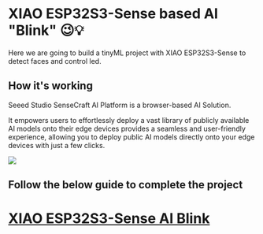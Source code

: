 # XIAO ESP32S3-Sense based AI "Blink" 😉💡

Here we are going to build a tinyML project with XIAO ESP32S3-Sense to detect faces and control led.

## How it's working

Seeed Studio SenseCraft AI Platform is a browser-based AI Solution.

It empowers users to effortlessly deploy a vast library of publicly available AI models onto their edge devices provides a seamless and user-friendly experience, allowing you to deploy public AI models directly onto your edge devices with just a few clicks.

![](https://files.seeedstudio.com/wiki/tinyml-topic/fab24/sensecraftai10.png)


## Follow the below guide to complete the project
# [XIAO ESP32S3-Sense AI Blink](https://wiki.seeedstudio.com/sscma/)
